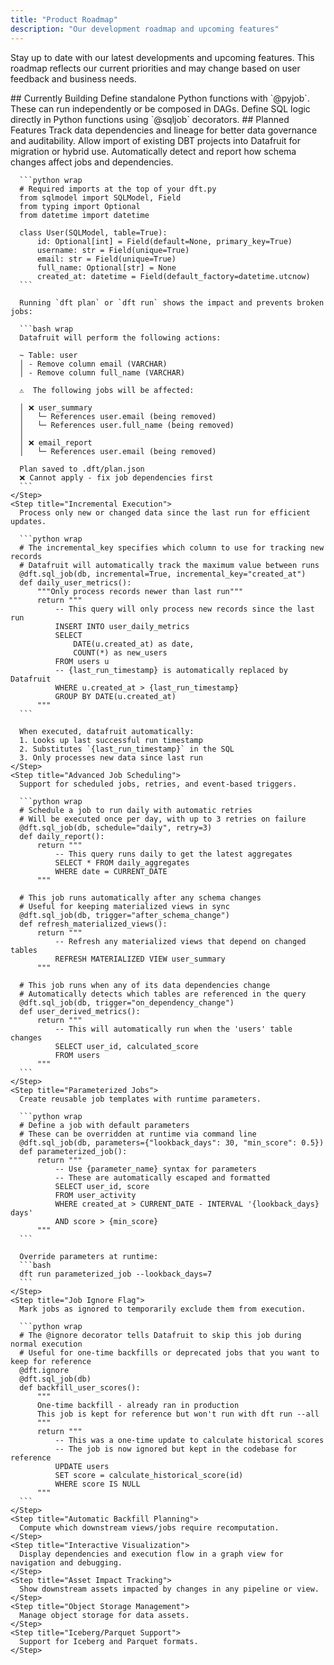 ```yaml
---
title: "Product Roadmap"
description: "Our development roadmap and upcoming features"
---
```


Stay up to date with our latest developments and upcoming features. This roadmap reflects our current priorities and may change based on user feedback and business needs.

<Update label="In Development" description="Actively being built">
  ## Currently Building

  <Steps>
    <Step title="PyJob">
      Define standalone Python functions with `@pyjob`. These can run independently or be composed in DAGs.
    </Step>
    <Step title="SQLJob">
      Define SQL logic directly in Python functions using `@sqljob` decorators.
    </Step>
  </Steps>
</Update>

<Update label="Planned" description="On our near-term roadmap">
  ## Planned Features

  <Steps>                                       
    <Step title="Lineage Tracking">
      Track data dependencies and lineage for better data governance and auditability.
    </Step>
    <Step title="Backwards compatibility with DBT">
      Allow import of existing DBT projects into Datafruit for migration or hybrid use.
    </Step>
    <Step title="Automatic Impact Analysis">
      Automatically detect and report how schema changes affect jobs and dependencies.
      
      ```python wrap
      # Required imports at the top of your dft.py
      from sqlmodel import SQLModel, Field
      from typing import Optional
      from datetime import datetime
      
      class User(SQLModel, table=True):
          id: Optional[int] = Field(default=None, primary_key=True)
          username: str = Field(unique=True)
          email: str = Field(unique=True)
          full_name: Optional[str] = None
          created_at: datetime = Field(default_factory=datetime.utcnow)
      ```
      
      Running `dft plan` or `dft run` shows the impact and prevents broken jobs:
      
      ```bash wrap
      Datafruit will perform the following actions:
      
      ~ Table: user
      │ - Remove column email (VARCHAR)
      │ - Remove column full_name (VARCHAR)
      
      ⚠️  The following jobs will be affected:
      
      │ ❌ user_summary
      │   └─ References user.email (being removed)
      │   └─ References user.full_name (being removed)
      │
      │ ❌ email_report  
      │   └─ References user.email (being removed)
      
      Plan saved to .dft/plan.json
      ❌ Cannot apply - fix job dependencies first
      ```
    </Step>
    <Step title="Incremental Execution">
      Process only new or changed data since the last run for efficient updates.
      
      ```python wrap
      # The incremental_key specifies which column to use for tracking new records
      # Datafruit will automatically track the maximum value between runs
      @dft.sql_job(db, incremental=True, incremental_key="created_at")
      def daily_user_metrics():
          """Only process records newer than last run"""
          return """
              -- This query will only process new records since the last run
              INSERT INTO user_daily_metrics
              SELECT 
                  DATE(u.created_at) as date,
                  COUNT(*) as new_users
              FROM users u
              -- {last_run_timestamp} is automatically replaced by Datafruit
              WHERE u.created_at > {last_run_timestamp}
              GROUP BY DATE(u.created_at)
          """
      ```
      
      When executed, datafruit automatically:
      1. Looks up last successful run timestamp
      2. Substitutes `{last_run_timestamp}` in the SQL
      3. Only processes new data since last run
    </Step>
    <Step title="Advanced Job Scheduling">
      Support for scheduled jobs, retries, and event-based triggers.
      
      ```python wrap
      # Schedule a job to run daily with automatic retries
      # Will be executed once per day, with up to 3 retries on failure
      @dft.sql_job(db, schedule="daily", retry=3)
      def daily_report():
          return """
              -- This query runs daily to get the latest aggregates
              SELECT * FROM daily_aggregates 
              WHERE date = CURRENT_DATE
          """
      
      # This job runs automatically after any schema changes
      # Useful for keeping materialized views in sync
      @dft.sql_job(db, trigger="after_schema_change")
      def refresh_materialized_views():
          return """
              -- Refresh any materialized views that depend on changed tables
              REFRESH MATERIALIZED VIEW user_summary
          """
      
      # This job runs when any of its data dependencies change
      # Automatically detects which tables are referenced in the query
      @dft.sql_job(db, trigger="on_dependency_change")
      def user_derived_metrics():
          return """
              -- This will automatically run when the 'users' table changes
              SELECT user_id, calculated_score 
              FROM users
          """
      ```
    </Step>
    <Step title="Parameterized Jobs">
      Create reusable job templates with runtime parameters.
      
      ```python wrap
      # Define a job with default parameters
      # These can be overridden at runtime via command line
      @dft.sql_job(db, parameters={"lookback_days": 30, "min_score": 0.5})
      def parameterized_job():
          return """
              -- Use {parameter_name} syntax for parameters
              -- These are automatically escaped and formatted
              SELECT user_id, score
              FROM user_activity 
              WHERE created_at > CURRENT_DATE - INTERVAL '{lookback_days} days'
              AND score > {min_score}
          """
      ```
      
      Override parameters at runtime:
      ```bash
      dft run parameterized_job --lookback_days=7
      ```
    </Step>
    <Step title="Job Ignore Flag">
      Mark jobs as ignored to temporarily exclude them from execution.
      
      ```python wrap
      # The @ignore decorator tells Datafruit to skip this job during normal execution
      # Useful for one-time backfills or deprecated jobs that you want to keep for reference
      @dft.ignore
      @dft.sql_job(db)
      def backfill_user_scores():
          """
          One-time backfill - already ran in production
          This job is kept for reference but won't run with dft run --all
          """
          return """
              -- This was a one-time update to calculate historical scores
              -- The job is now ignored but kept in the codebase for reference
              UPDATE users 
              SET score = calculate_historical_score(id)
              WHERE score IS NULL
          """
      ```
    </Step>
    <Step title="Automatic Backfill Planning">
      Compute which downstream views/jobs require recomputation.
    </Step>
    <Step title="Interactive Visualization">
      Display dependencies and execution flow in a graph view for navigation and debugging.
    </Step>
    <Step title="Asset Impact Tracking">
      Show downstream assets impacted by changes in any pipeline or view.
    </Step>
    <Step title="Object Storage Management">
      Manage object storage for data assets.
    </Step>
    <Step title="Iceberg/Parquet Support">
      Support for Iceberg and Parquet formats.
    </Step>
  </Steps>
</Update>
